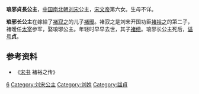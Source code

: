 {{東亞女性歷史人物
| 名稱=琅邪貞長公主
| 身份=[[刘宋|刘宋]]公主
| 畫像=
| 說明=
| 姓=刘
| 名=
| 封爵=[[公主|公主]]
| 位號=
| 封號=琅邪公主
| 出生年=
| 逝世年=
| 諡號=貞
| 墳墓=
| 父親=[[宋文帝|宋文帝]]
| 夫=[[褚暧|褚暧]]
| 子=[[褚缋|褚缋]]
| 夫之父=[[褚寂之|褚寂之]]
|}}
'''琅邪貞長公主'''，[[中国|中国]][[南北朝|南北朝]][[刘宋|刘宋]]公主，[[宋文帝|宋文帝]]第六女。生母不详。

'''琅邪长公主'''在嫁給了[[褚寂之|褚寂之]]的儿子[[褚暧|褚暧]]。褚寂之是刘宋开国功臣[[褚裕之|褚裕之]]的第二子，褚暧任[[太宰|太宰]]参军，娶琅琊公主。年轻时早早去世，其子[[褚缋|褚缋]]。琅邪长公主死后，[[谥号|谥号]]'''贞'''。

== 参考资料 ==
*《[[宋书|宋书]] 褚裕之传》
[[Category:宋文帝皇女|6]]
[[Category:刘宋公主|Category:刘宋公主]]
[[Category:刘姓|Category:刘姓]]
[[Category:諡貞|Category:諡貞]]